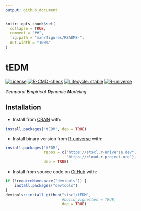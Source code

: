 ```yaml
---
output: github_document
---
```


<!-- README.md is generated from README.Rmd. Please edit that file -->

```r
knitr::opts_chunk$set(
  collapse = TRUE,
  comment = "##",
  fig.path = "man/figures/README-",
  out.width = "100%"
)
```

# tEDM

<!-- badges: start -->

<!-- [![CRAN](https://www.r-pkg.org/badges/version/tEDM)](https://CRAN.R-project.org/package=tEDM) -->
<!-- [![CRAN Release](https://www.r-pkg.org/badges/last-release/tEDM)](https://CRAN.R-project.org/package=tEDM) -->
<!-- [![CRAN Checks](https://badges.cranchecks.info/worst/tEDM.svg)](https://cran.r-project.org/web/checks/check_results_tEDM.html) -->
<!-- [![Downloads_all](https://badgen.net/cran/dt/tEDM?color=orange)](https://CRAN.R-project.org/package=tEDM) -->
<!-- [![Downloads_month](https://cranlogs.r-pkg.org/badges/tEDM)](https://CRAN.R-project.org/package=tEDM) -->
[![License](https://img.shields.io/badge/license-GPL--3-brightgreen.svg?style=flat)](http://www.gnu.org/licenses/gpl-3.0.html)
[![R-CMD-check](https://github.com/stscl/tEDM/actions/workflows/R-CMD-check.yaml/badge.svg)](https://github.com/stscl/tEDM/actions/workflows/R-CMD-check.yaml)
[![Lifecycle: stable](https://img.shields.io/badge/lifecycle-stable-20b2aa.svg)](https://lifecycle.r-lib.org/articles/stages.html#stable)
[![R-universe](https://stscl.r-universe.dev/badges/tEDM?color=cyan)](https://stscl.r-universe.dev/tEDM)

<!-- badges: end -->

_**T**emporal **E**mpirical **D**ynamic **M**odeling_

## Installation

- Install from [CRAN](https://CRAN.R-project.org/package=tEDM) with:

``` r
install.packages("tEDM", dep = TRUE)
```

- Install binary version from [R-universe](https://stscl.r-universe.dev/tEDM) with:

``` r
install.packages("tEDM",
                 repos = c("https://stscl.r-universe.dev",
                           "https://cloud.r-project.org"),
                 dep = TRUE)
```

- Install from source code on [GitHub](https://github.com/stscl/tEDM) with:

```r
if (!requireNamespace("devtools")) {
    install.packages("devtools")
}
devtools::install_github("stscl/tEDM",
                         #build_vignettes = TRUE,
                         dep = TRUE)
```
